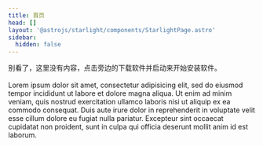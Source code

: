 ```yaml
---
title: 首页
head: []
layout: '@astrojs/starlight/components/StarlightPage.astro'
sidebar:
  hidden: false
---
```


别看了，这里没有内容，点击旁边的下载软件并启动来开始安装软件。
<br />
<br />
Lorem ipsum dolor sit amet, consectetur adipisicing elit, sed do eiusmod tempor
incididunt ut labore et dolore magna aliqua. Ut enim ad minim veniam, quis nostrud
exercitation ullamco laboris nisi ut aliquip ex ea commodo consequat. Duis aute
irure dolor in reprehenderit in voluptate velit esse cillum dolore eu fugiat nulla
pariatur. Excepteur sint occaecat cupidatat non proident, sunt in culpa qui officia
deserunt mollit anim id est laborum.
